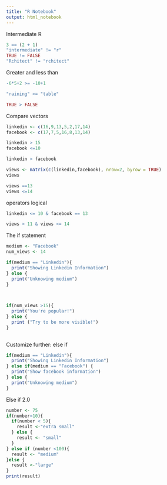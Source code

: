 ```yaml
---
title: "R Notebook"
output: html_notebook
---
```


Intermediate R
```r

3 == (2 + 1)
"intermediate" != "r"
TRUE != FALSE
"Rchitect" != "rchitect"


```

Greater and less than
```r

-6*5+2 >= -10+1

"raining" <= "table"

TRUE > FALSE

```
Compare vectors
```r
linkedin <- c(16,9,13,5,2,17,14)
facebook <- c(17,7,5,16,8,13,14)

linkedin > 15
facebook <=10

linkedin > facebook

views <- matrix(c(linkedin,facebook), nrow=2, byrow = TRUE)
views

views ==13
views <=14
```

operators logical
```r
linkedin <= 10 & facebook == 13

views > 11 & views <= 14

```

The if statement
```r

medium <- "Facebook"
num_views <- 14

if(medium == "Linkedin"){
  print("Showing Linkedin Information")
} else {
  print("Unknowing medium")
}

  

if(num_views >15){
  print("You're popular!")
} else {
  print ("Try to be more visible!")
}
  
```
Customize further: else if
```r
if(medium == "Linkedin"){
  print("Showing Linkedin Information")
} else if(medium == "Facebook") {
  print("Show facebook information")
} else {
  print("Unknowing medium")
}

```

Else if 2.0
```r
number <- 75
if(number<10){
  if(number < 5){
    result <-"extra small"
  } else {
    result <- "small"
  }
} else if (number <100){
  result <- "medium"
}else {
  result <-"large"
}
print(result)
```

